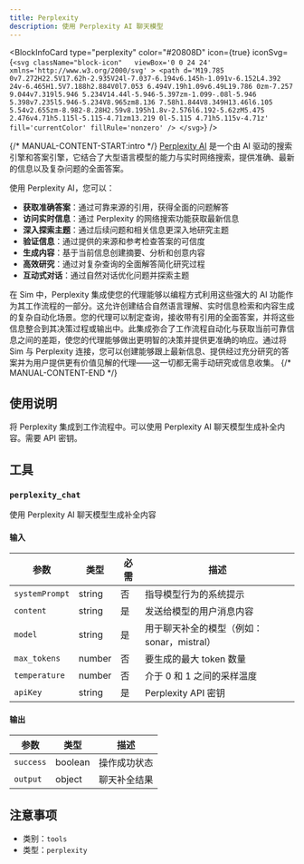 ```yaml
---
title: Perplexity
description: 使用 Perplexity AI 聊天模型
---
```



<BlockInfoCard 
  type="perplexity"
  color="#20808D"
  icon={true}
  iconSvg={`<svg className="block-icon"   viewBox='0 0 24 24' xmlns='http://www.w3.org/2000/svg' >
      <path
        d='M19.785 0v7.272H22.5V17.62h-2.935V24l-7.037-6.194v6.145h-1.091v-6.152L4.392 24v-6.465H1.5V7.188h2.884V0l7.053 6.494V.19h1.09v6.49L19.786 0zm-7.257 9.044v7.319l5.946 5.234V14.44l-5.946-5.397zm-1.099-.08l-5.946 5.398v7.235l5.946-5.234V8.965zm8.136 7.58h1.844V8.349H13.46l6.105 5.54v2.655zm-8.982-8.28H2.59v8.195h1.8v-2.576l6.192-5.62zM5.475 2.476v4.71h5.115l-5.115-4.71zm13.219 0l-5.115 4.71h5.115v-4.71z'
        fill='currentColor'
        fillRule='nonzero'
      />
    </svg>`}
/>

{/* MANUAL-CONTENT-START:intro */}
[Perplexity AI](https://www.perplexity.ai) 是一个由 AI 驱动的搜索引擎和答案引擎，它结合了大型语言模型的能力与实时网络搜索，提供准确、最新的信息以及复杂问题的全面答案。

使用 Perplexity AI，您可以：

- **获取准确答案**：通过可靠来源的引用，获得全面的问题解答
- **访问实时信息**：通过 Perplexity 的网络搜索功能获取最新信息
- **深入探索主题**：通过后续问题和相关信息更深入地研究主题
- **验证信息**：通过提供的来源和参考检查答案的可信度
- **生成内容**：基于当前信息创建摘要、分析和创意内容
- **高效研究**：通过对复杂查询的全面解答简化研究过程
- **互动式对话**：通过自然对话优化问题并探索主题

在 Sim 中，Perplexity 集成使您的代理能够以编程方式利用这些强大的 AI 功能作为其工作流程的一部分。这允许创建结合自然语言理解、实时信息检索和内容生成的复杂自动化场景。您的代理可以制定查询，接收带有引用的全面答案，并将这些信息整合到其决策过程或输出中。此集成弥合了工作流程自动化与获取当前可靠信息之间的差距，使您的代理能够做出更明智的决策并提供更准确的响应。通过将 Sim 与 Perplexity 连接，您可以创建能够跟上最新信息、提供经过充分研究的答案并为用户提供更有价值见解的代理——这一切都无需手动研究或信息收集。
{/* MANUAL-CONTENT-END */}

## 使用说明

将 Perplexity 集成到工作流程中。可以使用 Perplexity AI 聊天模型生成补全内容。需要 API 密钥。

## 工具

### `perplexity_chat`

使用 Perplexity AI 聊天模型生成补全内容

#### 输入

| 参数 | 类型 | 必需 | 描述 |
| --------- | ---- | -------- | ----------- |
| `systemPrompt` | string | 否 | 指导模型行为的系统提示 |
| `content` | string | 是 | 发送给模型的用户消息内容 |
| `model` | string | 是 | 用于聊天补全的模型（例如：sonar，mistral） |
| `max_tokens` | number | 否 | 要生成的最大 token 数量 |
| `temperature` | number | 否 | 介于 0 和 1 之间的采样温度 |
| `apiKey` | string | 是 | Perplexity API 密钥 |

#### 输出

| 参数 | 类型 | 描述 |
| --------- | ---- | ----------- |
| `success` | boolean | 操作成功状态 |
| `output` | object | 聊天补全结果 |

## 注意事项

- 类别：`tools`
- 类型：`perplexity`
